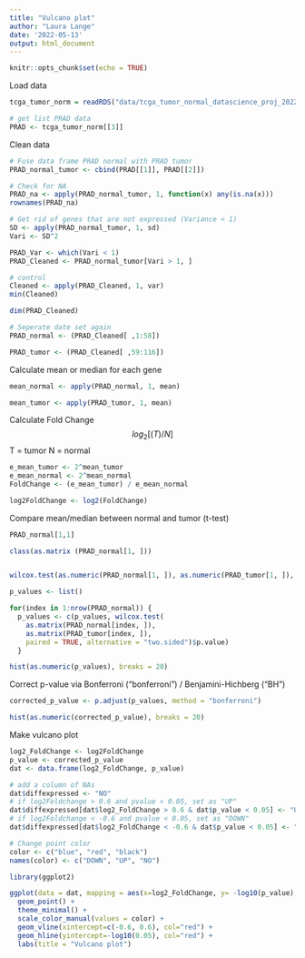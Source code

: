 ```yaml
---
title: "Vulcano plot"
author: "Laura Lange"
date: '2022-05-13'
output: html_document
---
```


```r
knitr::opts_chunk$set(echo = TRUE)
```

Load data
```r
tcga_tumor_norm = readRDS("data/tcga_tumor_normal_datascience_proj_2022.RDS")

# get list PRAD data
PRAD <- tcga_tumor_norm[[3]]
```

Clean data 

```r
# Fuse data frame PRAD normal with PRAD tumor
PRAD_normal_tumor <- cbind(PRAD[[1]], PRAD[[2]])

# Check for NA
PRAD_na <- apply(PRAD_normal_tumor, 1, function(x) any(is.na(x)))
rownames(PRAD_na)

# Get rid of genes that are not expressed (Variance < 1)
SD <- apply(PRAD_normal_tumor, 1, sd)
Vari <- SD^2

PRAD_Var <- which(Vari < 1)
PRAD_Cleaned <- PRAD_normal_tumor[Vari > 1, ]

# control
Cleaned <- apply(PRAD_Cleaned, 1, var)
min(Cleaned)

dim(PRAD_Cleaned)

# Seperate date set again 
PRAD_normal <- (PRAD_Cleaned[ ,1:58])

PRAD_tumor <- (PRAD_Cleaned[ ,59:116])

```

Calculate mean or median for each gene 
```r
mean_normal <- apply(PRAD_normal, 1, mean)

mean_tumor <- apply(PRAD_tumor, 1, mean)
```

Calculate Fold Change 
$$
log_2[(T)/N]
$$
T = tumor 
N = normal 
```r
e_mean_tumor <- 2^mean_tumor
e_mean_normal <- 2^mean_normal
FoldChange <- (e_mean_tumor) / e_mean_normal

log2FoldChange <- log2(FoldChange)
```
Compare mean/median between normal and tumor (t-test)

```r
PRAD_normal[1,1]

class(as.matrix (PRAD_normal[1, ]))


wilcox.test(as.numeric(PRAD_normal[1, ]), as.numeric(PRAD_tumor[1, ]), paired = TRUE, alternative = "two.sided")
```
```r
p_values <- list()

for(index in 1:nrow(PRAD_normal)) {
  p_values <- c(p_values, wilcox.test(
    as.matrix(PRAD_normal[index, ]),
    as.matrix(PRAD_tumor[index, ]), 
    paired = TRUE, alternative = "two.sided")$p.value)
  }

hist(as.numeric(p_values), breaks = 20)
```


Correct p-value via Bonferroni ("bonferroni") / Benjamini-Hichberg ("BH")
```r
corrected_p_value <- p.adjust(p_values, method = "bonferroni")

hist(as.numeric(corrected_p_value), breaks = 20)

```
Make vulcano plot 

```r
log2_FoldChange <- log2FoldChange
p_value <- corrected_p_value
dat <- data.frame(log2_FoldChange, p_value)

# add a column of NAs
dat$diffexpressed <- "NO"
# if log2Foldchange > 0.6 and pvalue < 0.05, set as "UP" 
dat$diffexpressed[dat$log2_FoldChange > 0.6 & dat$p_value < 0.05] <- "UP"
# if log2Foldchange < -0.6 and pvalue < 0.05, set as "DOWN"
dat$diffexpressed[dat$log2_FoldChange < -0.6 & dat$p_value < 0.05] <- "DOWN"

# Change point color
color <- c("blue", "red", "black")
names(color) <- c("DOWN", "UP", "NO")

library(ggplot2)

ggplot(data = dat, mapping = aes(x=log2_FoldChange, y= -log10(p_value), col = diffexpressed))+
  geom_point() +
  theme_minimal() +
  scale_color_manual(values = color) +
  geom_vline(xintercept=c(-0.6, 0.6), col="red") +
  geom_hline(yintercept=-log10(0.05), col="red") +
  labs(title = "Vulcano plot")
```
